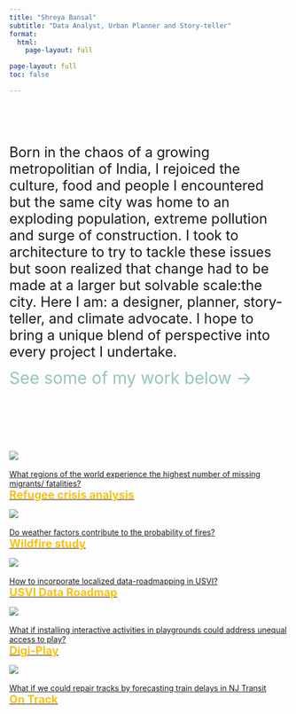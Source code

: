 ```yaml
---
title: "Shreya Bansal"
subtitle: "Data Analyst, Urban Planner and Story-teller"
format: 
  html: 
    page-layout: full

page-layout: full
toc: false

---
```


<div style="padding: 30px;">

</div>


<span style="font-size: 25px;"> Born in the chaos of a growing metropolitian of India, I rejoiced the culture, food and people I encountered but the same city was home to an exploding population, extreme pollution and surge of construction. I took to architecture to try to tackle these issues but soon realized that change had to be made at a larger but solvable scale:the city. Here I am: a designer, planner, story-teller, and climate advocate. I hope to bring a unique blend of perspective into every project I undertake. </span>

<span style="font-size: 30px; color: #95C6B6;">See some of my work below &rarr; </span>


<div style="padding: 50px;">

</div>



:::{.grid}

:::{.g-col-3}
<div class="image-container hoverimg">
<a href="/projects/5_Migration/index.qmd">
![](images/refu.png)
  <div class="hover-text" href="/projects/5_Migration/index.qmd"><br> What regions of the world experience the highest number of missing migrants/ fatalities? </br> 
<span style="color: #fec00f;font-size: 20px; font-weight: bold;"> Refugee crisis analysis </span>
  </div>
  </a>
</div>
:::


:::{.g-col-3}
<div class="image-container hoverimg">
<a href="/projects/2_Wildfires/index.qmd">
 ![](images/fire.png)
<div class="hover-text"><br> Do weather factors contribute to the probability of fires? </br> 
<span style="color: #fec00f;font-size: 20px; font-weight: bold;"> Wildfire study </span>
  </div>
  </a>
</div>
:::

:::{.g-col-3}

<div class="image-container hoverimg">
<a href="/projects/3_USVI/index.qmd">
![](images/usvi.png)
<div class="hover-text"><br> How to incorporate localized data-roadmapping in USVI?</br> 
<span style="color: #fec00f;font-size: 20px; font-weight: bold;"> USVI Data Roadmap </span>
  </div>
  </a>
</div>

:::

:::{.g-col-3}

<div class="image-container hoverimg">
<a href="/projects/1_DigiPlay/index.qmd">
![](images/digi.png)
<div class="hover-text"><br> What if installing interactive activities in playgrounds could address unequal access to play?</br> 
<span style="color: #fec00f;font-size: 20px; font-weight: bold;"> Digi-Play </span>
  </div>
  </a>
</div>

:::

:::{.g-col-3}

<div class="image-container hoverimg">
<a href="/projects/4_OnTrack/index.qmd">
![](images/train.png)
<div class="hover-text"><br> What if we could repair tracks by forecasting train delays in NJ Transit</br> 
<span style="color: #fec00f;font-size: 20px; font-weight: bold;"> On Track </span>
  </div>
  </a>
</div>

:::
:::